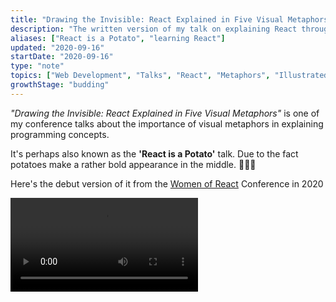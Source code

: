 ```yaml
---
title: "Drawing the Invisible: React Explained in Five Visual Metaphors"
description: "The written version of my talk on explaining React through visual metaphors"
aliases: ["React is a Potato", "learning React"]
updated: "2020-09-16"
startDate: "2020-09-16"
type: "note"
topics: ["Web Development", "Talks", "React", "Metaphors", "Illustrated Notes"]
growthStage: "budding"
---
```


_"Drawing the Invisible: React Explained in Five Visual Metaphors"_ is one of my conference talks about the importance of visual metaphors in explaining programming concepts.

It's perhaps also known as the **'React is a Potato'** talk. Due to the fact potatoes make a rather bold appearance in the middle. <span>🥔</span><span>🥔</span><span>🥔</span>

Here's the debut version of it from the [Women of React](https://womenofreact.com/) Conference in 2020

<Video src="https://www.youtube.com/embed/MQGe9zxlRdk" />

<Spacer size="small" />

I've since recorded an expanded version you can [watch on egghead](https://egghead.io/talks/javascript-drawing-the-invisible-react-explained-in-five-visual-metaphors/).

<Center>

## The Slides

</Center>

<BasicImage
  width="900px"
  alt=""
  src="https://res.cloudinary.com/dg3gyk0gu/image/upload/c_scale,w_960/v1593532709/maggieappleton.com/notes/react-potato-slides/react-metaphors01.png"
/>

<BasicImage
  width="900px"
  src="https://res.cloudinary.com/dg3gyk0gu/image/upload/c_scale,w_960/v1593532728/maggieappleton.com/notes/react-potato-slides/react-metaphors12.png"
/>

<BasicImage
  width="900px"
  src="https://res.cloudinary.com/dg3gyk0gu/image/upload/c_scale,w_960/v1593532757/maggieappleton.com/notes/react-potato-slides/react-metaphors18.png"
/>

<BasicImage
  width="900px"
  src="https://res.cloudinary.com/dg3gyk0gu/image/upload/c_scale,w_960/v1593532760/maggieappleton.com/notes/react-potato-slides/react-metaphors19.png"
/>

<BasicImage
  width="900px"
  src="https://res.cloudinary.com/dg3gyk0gu/image/upload/c_scale,w_960/v1593532792/maggieappleton.com/notes/react-potato-slides/react-metaphors26.png"
/>

<BasicImage
  width="900px"
  src="https://res.cloudinary.com/dg3gyk0gu/image/upload/c_scale,w_960/v1593532801/maggieappleton.com/notes/react-potato-slides/react-metaphors29.png"
/>

<BasicImage
  width="900px"
  src="https://res.cloudinary.com/dg3gyk0gu/image/upload/c_scale,w_960/v1593532815/maggieappleton.com/notes/react-potato-slides/react-metaphors34.png"
/>

<BasicImage
  width="900px"
  src="https://res.cloudinary.com/dg3gyk0gu/image/upload/c_scale,w_960/v1593532817/maggieappleton.com/notes/react-potato-slides/react-metaphors35.png"
/>

<BasicImage
  width="900px"
  src="https://res.cloudinary.com/dg3gyk0gu/image/upload/c_scale,w_960/v1593537413/maggieappleton.com/notes/react-potato-slides/react-metaphors42.png"
/>

<BasicImage
  width="900px"
  src="https://res.cloudinary.com/dg3gyk0gu/image/upload/c_scale,w_960/v1593537417/maggieappleton.com/notes/react-potato-slides/react-metaphors43.png"
/>

<BasicImage
  width="900px"
  src="https://res.cloudinary.com/dg3gyk0gu/image/upload/c_scale,w_960/v1593537425/maggieappleton.com/notes/react-potato-slides/react-metaphors47.png"
/>

<BasicImage
  width="900px"
  src="https://res.cloudinary.com/dg3gyk0gu/image/upload/c_scale,w_960/v1593537443/maggieappleton.com/notes/react-potato-slides/react-metaphors54.png"
/>

<BasicImage
  width="900px"
  src="https://res.cloudinary.com/dg3gyk0gu/image/upload/c_scale,w_960/v1593537448/maggieappleton.com/notes/react-potato-slides/react-metaphors58.png"
/>

<BasicImage
  width="900px"
  src="https://res.cloudinary.com/dg3gyk0gu/image/upload/c_scale,w_960/v1593537452/maggieappleton.com/notes/react-potato-slides/react-metaphors57.png"
/>

<BasicImage
  width="900px"
  src="https://res.cloudinary.com/dg3gyk0gu/image/upload/c_scale,w_960/v1593537463/maggieappleton.com/notes/react-potato-slides/react-metaphors62.png"
/>

<BasicImage
  width="900px"
  src="https://res.cloudinary.com/dg3gyk0gu/image/upload/c_scale,w_960/v1593537471/maggieappleton.com/notes/react-potato-slides/react-metaphors69.png"
/>

<BasicImage
  width="900px"
  src="https://res.cloudinary.com/dg3gyk0gu/image/upload/c_scale,w_960/v1593537485/maggieappleton.com/notes/react-potato-slides/react-metaphors71.png"
/>

<BasicImage
  width="900px"
  src="https://res.cloudinary.com/dg3gyk0gu/image/upload/c_scale,w_960/v1593537481/maggieappleton.com/notes/react-potato-slides/react-metaphors73.png"
/>

<BasicImage
  width="900px"
  src="https://res.cloudinary.com/dg3gyk0gu/image/upload/c_scale,w_960/v1593537479/maggieappleton.com/notes/react-potato-slides/react-metaphors75.png"
/>

<BasicImage
  width="900px"
  src="https://res.cloudinary.com/dg3gyk0gu/image/upload/c_scale,w_960/v1593537490/maggieappleton.com/notes/react-potato-slides/react-metaphors77.png"
/>

<BasicImage
  width="900px"
  src="https://res.cloudinary.com/dg3gyk0gu/image/upload/c_scale,w_960/v1593537499/maggieappleton.com/notes/react-potato-slides/react-metaphors79.png"
/>

<BasicImage
  width="900px"
  src="https://res.cloudinary.com/dg3gyk0gu/image/upload/c_scale,w_960/v1593537502/maggieappleton.com/notes/react-potato-slides/react-metaphors80.png"
/>
